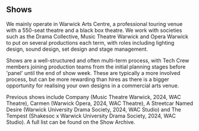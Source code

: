 ## Shows

We mainly operate in Warwick Arts Centre, a professional touring venue with a 550-seat theatre and a black box theatre.
We work with societies such as the Drama Collective, Music Theatre Warwick and Opera Warwick to put on several
productions each term, with roles including lighting design, sound design, set design and stage management.

Shows are a well-structured and often multi-term process, with Tech Crew members joining production teams from the
initial planning stages before 'panel' until the end of show week. These are typically a more involved process, but
can be more rewarding than hires as there is a bigger opportunity for realising your own designs in a commercial
arts venue.

Previous shows include Company (Music Theatre Warwick, 2024, WAC Theatre), Carmen (Warwick Opera, 2024, WAC
Theatre), A Streetcar Named Desire (Warwick University Drama Society, 2024, WAC Studio) and The Tempest
(Shakesoc x Warwick University Drama Society, 2024, WAC Studio). A full list can be found on the Show Archive.